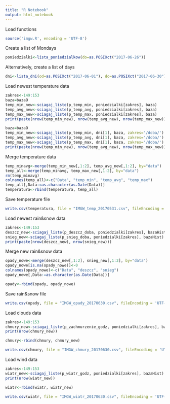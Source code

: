 ```yaml
---
title: "R Notebook"
output: html_notebook
---
```


Load functions

```r
source('imgw.R', encoding = 'UTF-8')
```

Create a list of Mondays

```r
poniedzialki<-lista_poniedzialkow(do=as.POSIXct("2017-06-26"))
```

Alternatively, create a list of days
```r
dni<-lista_dni(od=as.POSIXct("2017-06-01"), do=as.POSIXct("2017-06-30"))
```

Load newest temperature data

```r
zakres<-149:153
baza=bazaO
temp_min_new<-sciagaj_liste(p_temp_min, poniedzialki[zakres], baza)
temp_avg_new<-sciagaj_liste(p_temp_avg, poniedzialki[zakres], baza)
temp_max_new<-sciagaj_liste(p_temp_max, poniedzialki[zakres], baza)
print(paste(nrow(temp_min_new), nrow(temp_avg_new), nrow(temp_max_new)))

```
```r
baza=bazaO
temp_min_new<-sciagaj_liste(p_temp_min, dni[1], baza, zakres='/doba/')
temp_avg_new<-sciagaj_liste(p_temp_avg, dni[1], baza, zakres='/doba/')
temp_max_new<-sciagaj_liste(p_temp_max, dni[1], baza, zakres='/doba/')
print(paste(nrow(temp_min_new), nrow(temp_avg_new), nrow(temp_max_new)))

```

Merge temperature data

```r
temp_minavg<-merge(temp_min_new[,1:2], temp_avg_new[,1:2], by="data")
temp_all<-merge(temp_minavg, temp_max_new[,1:2], by="data")
rm(temp_minavg)
colnames(temp_all)<-c("Data", "temp_min", "temp_avg", "temp_max")
temp_all[,Data:=as.character(as.Date(Data))]
temperatura<-rbind(temperatura, temp_all)

```

Save temperature file

```r
write.csv(temperatura, file = "IMGW_temp_20170531.csv", fileEncoding = 'UTF-8')

```

Load newest rain&snow data

```r
zakres<-149:153
deszcz_new<-sciagaj_liste(p_deszcz_doba, poniedzialki[zakres], bazaHist)
snieg_new<-sciagaj_liste(p_snieg_doba, poniedzialki[zakres], bazaHist)
print(paste(nrow(deszcz_new), nrow(snieg_new)))

```

Merge new rain&snow data

```r
opady_nowe<-merge(deszcz_new[,1:2], snieg_new[,1:2], by="data")
opady_nowe[is.na(opady_nowe)]<-0
colnames(opady_nowe)<-c("Data", "deszcz", "snieg")
opady_nowe[,Data:=as.character(as.Date(Data))]

```


```r
opady<-rbind(opady, opady_nowe)

```

Save rain&snow file

```r
write.csv(opady, file = "IMGW_opady_20170630.csv", fileEncoding = 'UTF-8')

```

Load clouds data
```r
zakres<-149:153
chmury_new<-sciagaj_liste(p_zachmurzenie_godz, poniedzialki[zakres], bazaHist)
print(nrow(chmury_new))

```

```r
chmury<-rbind(chmury, chmury_new)
```

```r
write.csv(chmury, file = "IMGW_chmury_20170630.csv", fileEncoding = 'UTF-8')

```

Load wind data
```r
zakres<-149:153
wiatr_new<-sciagaj_liste(p_wiatr_godz, poniedzialki[zakres], bazaHist)
print(nrow(wiatr_new))

```

```r
wiatr<-rbind(wiatr, wiatr_new)
```

```r
write.csv(wiatr, file = "IMGW_wiatr_20170630.csv", fileEncoding = 'UTF-8')

```

